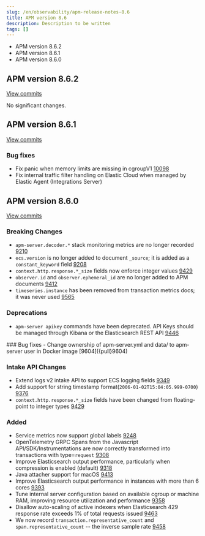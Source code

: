 ```yaml
---
slug: /en/observability/apm-release-notes-8.6
title: APM version 8.6
description: Description to be written
tags: []
---
```


<div id="apm-release-notes-8.6"></div>

* <DocLink slug="/en/observability/apm-release-notes-8.6" section="apm-version-862">APM version 8.6.2</DocLink>
* <DocLink slug="/en/observability/apm-release-notes-8.6" section="apm-version-861">APM version 8.6.1</DocLink>
* <DocLink slug="/en/observability/apm-release-notes-8.6" section="apm-version-860">APM version 8.6.0</DocLink>

<div id="apm-release-notes-8.6.2"></div>

## APM version 8.6.2

[View commits](https://github.com/elastic/apm-server/compare/v8.6.1\...v8.6.2)

No significant changes.

<div id="apm-release-notes-8.6.1"></div>

## APM version 8.6.1

[View commits](https://github.com/elastic/apm-server/compare/v8.6.0\...v8.6.1)

<div id="bug_fixes"></div>

### Bug fixes
- Fix panic when memory limits are missing in cgroupV1 [10098]({pull}10098)
- Fix internal traffic filter handling on Elastic Cloud when managed by Elastic Agent (Integrations Server)

<div id="apm-release-notes-8.6.0"></div>

## APM version 8.6.0

[View commits](https://github.com/elastic/apm-server/compare/v8.5.3\...v8.6.0)

<div id="breaking_changes"></div>

### Breaking Changes
- `apm-server.decoder.*` stack monitoring metrics are no longer recorded [9210]({pull}9210)
- `ecs.version` is no longer added to document `_source`; it is added as a `constant_keyword` field [9208]({pull}9208)
- `context.http.response.*_size` fields now enforce integer values [9429]({pull}9429)
- `observer.id` and `observer.ephemeral_id` are no longer added to APM documents [9412]({pull}9412)
- `timeseries.instance` has been removed from transaction metrics docs; it was never used [9565]({pull}9565)

<div id="deprecations"></div>

### Deprecations
- `apm-server apikey` commands have been deprecated. API Keys should be managed through Kibana or the Elasticsearch REST API [9446]({pull}9446)

<div id="bug_fixes"></div>
### Bug fixes
- Change ownership of apm-server.yml and data/ to apm-server user in Docker image [9604]({pull}9604)

<div id="intake_api_changes"></div>

### Intake API Changes
- <DocBadge template="technical preview" />  Extend logs v2 intake API to support ECS logging fields [9349]({pull}9349)
- <DocBadge template="technical preview" />  Add support for string timestamp format(`2006-01-02T15:04:05.999-0700`) [9376]({pull}9376)
- `context.http.response.*_size` fields have been changed from floating-point to integer types [9429]({pull}9429)

<div id="added"></div>

### Added
- Service metrics now support global labels [9248]({pull}9248)
- OpenTelemetry GRPC Spans from the Javascript API/SDK/Instrumentations are now correctly transformed into transactions with type=`request` [9308]({pull}9308)
- Improve Elasticsearch output performance, particularly when compression is enabled (default) [9318]({pull}9318)
- Java attacher support for macOS [9413]({pull}9413)
- Improve Elasticsearch output performance in instances with more than 6 cores [9393]({pull}9393)
- Tune internal server configuration based on available cgroup or machine RAM, improving resource utilization and performance [9358]({pull}9358)
- Disallow auto-scaling of active indexers when Elasticsearch 429 response rate exceeds 1% of total requests issued [9463]({pull}9463)
- We now record `transaction.representative_count` and `span.representative_count` -- the inverse sample rate [9458]({pull}9458)
